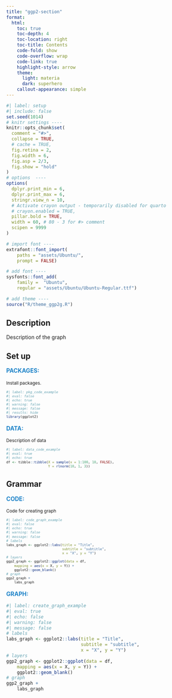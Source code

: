 ```yaml
---
title: "ggp2-section"
format:
  html:
    toc: true
    toc-depth: 4
    toc-location: right
    toc-title: Contents
    code-fold: show
    code-overflow: wrap
    code-link: true
    highlight-style: arrow
    theme:
      light: materia
      dark: superhero
    callout-appearance: simple
---
```



```r
#| label: setup
#| include: false
set.seed(1014)
# knitr settings ----
knitr::opts_chunk$set(
  comment = "#>",
  collapse = TRUE,
  # cache = TRUE,
  fig.retina = 2,
  fig.width = 6,
  fig.asp = 2/3,
  fig.show = "hold"
)
# options  ----
options(
  dplyr.print_min = 6,
  dplyr.print_max = 6,
  stringr.view_n = 10,
  # Activate crayon output - temporarily disabled for quarto
  # crayon.enabled = TRUE,
  pillar.bold = TRUE,
  width = 60, # 80 - 3 for #> comment
  scipen = 9999
)

# import font ----
extrafont::font_import(
    paths = "assets/Ubuntu/",
    prompt = FALSE)

# add font ----
sysfonts::font_add(
    family =  "Ubuntu", 
    regular = "assets/Ubuntu/Ubuntu-Regular.ttf")

# add theme ----
source("R/theme_ggp2g.R")
```


:::: {.callout-note collapse="false" icon=false}



## Description

Description of the graph

## Set up

:::: {.panel-tabset}



::: {style="font-size: 1.10em; color: #1e83c8;"}
**PACKAGES:**
:::

::: {style="font-size: 0.85em;"}
Install packages.
:::


::: {style="font-size: 0.75em;"}
```r
#| label: pkg_code_example
#| eval: false
#| echo: true
#| warning: false
#| message: false
#| results: hide
library(ggplot2)
```
:::



::: {style="font-size: 1.10em; color: #1e83c8;"}
**DATA:**
:::

<!-- 
![Artwork by Allison Horst](www/lter_penguins.png){fig-align="right" width="30%" height="30%"}
![](../www/538.png){fig-align="right" width="15%" height="15%"}
![](../www/imdb.png){fig-align="right" width="20%" height="20%"}
-->

::: {style="font-size: 0.85em;"}
Description of data
:::

::: {style="font-size: 0.75em;"}
```r
#| label: data_code_example
#| eval: true
#| echo: true
df <- tibble::tibble(X = sample(x = 1:100, 10, FALSE),
                     Y = rlnorm(10, 1, 3))
```
:::
::::

## Grammar

:::: {.panel-tabset}



::: {style="font-size: 1.10em; color: #1e83c8;"}
**CODE:**
:::

::: {style="font-size: 0.85em;"}

Code for creating graph


:::

::: {style="font-size: 0.75em;"}
```r
#| label: code_graph_example
#| eval: false
#| echo: true 
#| warning: false
#| message: false
# labels
labs_graph <- ggplot2::labs(title = "Title", 
                            subtitle = "subtitle", 
                            x = "X", y = "Y")
# layers
ggp2_graph <- ggplot2::ggplot(data = df, 
    mapping = aes(x = X, y = Y)) + 
    ggplot2::geom_blank()
# graph
ggp2_graph + 
    labs_graph
```
:::



::: {style="font-size: 1.10em; color: #1e83c8;"}
**GRAPH:**
:::

```r
#| label: create_graph_example
#| eval: true
#| echo: false
#| warning: false
#| message: false
# labels
labs_graph <- ggplot2::labs(title = "Title", 
                            subtitle = "subtitle", 
                            x = "X", y = "Y")
# layers
ggp2_graph <- ggplot2::ggplot(data = df, 
    mapping = aes(x = X, y = Y)) + 
    ggplot2::geom_blank()
# graph
ggp2_graph + 
    labs_graph
```

::::

:::::
